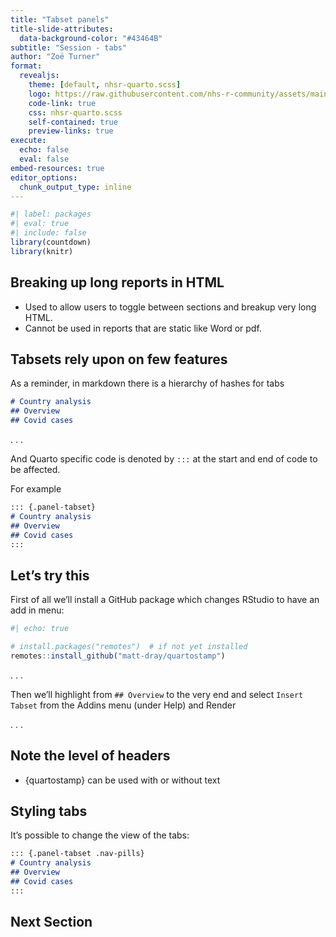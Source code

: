 ```yaml
---
title: "Tabset panels"
title-slide-attributes: 
  data-background-color: "#43464B"
subtitle: "Session - tabs"
author: "Zoë Turner"
format:
  revealjs:
    theme: [default, nhsr-quarto.scss]
    logo: https://raw.githubusercontent.com/nhs-r-community/assets/main/logo/nhsr-logo.svg
    code-link: true
    css: nhsr-quarto.scss
    self-contained: true
    preview-links: true
execute: 
  echo: false
  eval: false
embed-resources: true  
editor_options: 
  chunk_output_type: inline
---
```


```r
#| label: packages
#| eval: true
#| include: false
library(countdown)
library(knitr)
```

## Breaking up long reports in HTML

::: {.incremental}
- Used to allow users to toggle between sections and breakup very long HTML.
- Cannot be used in reports that are static like Word or pdf.
:::


## Tabsets rely upon on few features

As a reminder, in markdown there is a hierarchy of hashes for tabs

```markdown
# Country analysis
## Overview
## Covid cases
```

. . .

And Quarto specific code is denoted by `:::` at the start and end of code to be affected. 

For example 

```markdown
::: {.panel-tabset}
# Country analysis
## Overview
## Covid cases
:::
```

## Let's try this

First of all we'll install a GitHub package which changes RStudio to have an add in menu:

```r
#| echo: true

# install.packages("remotes")  # if not yet installed
remotes::install_github("matt-dray/quartostamp")
```

. . .

Then we'll highlight from `## Overview` to the very end and select `Insert Tabset` from the Addins menu (under Help) and Render

. . .

:::{.callout-important collapse=false appearance='default' icon=true}
## Note the level of headers
- {quartostamp} can be used with or without text
:::

## Styling tabs

It's possible to change the view of the tabs:

```markdown
::: {.panel-tabset .nav-pills}
# Country analysis
## Overview
## Covid cases
:::
```
## Next Section 

